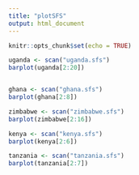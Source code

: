 ---
title: "plotSFS"
output: html_document
---

```{r setup, include=FALSE}
knitr::opts_chunk$set(echo = TRUE)
```

```{r}
uganda <- scan("uganda.sfs")
barplot(uganda[2:20])


ghana <- scan("ghana.sfs")
barplot(ghana[2:8])

zimbabwe <- scan("zimbabwe.sfs")
barplot(zimbabwe[2:16])

kenya <- scan("kenya.sfs")
barplot(kenya[2:6])

tanzania <- scan("tanzania.sfs")
barplot(tanzania[2:7])
```
